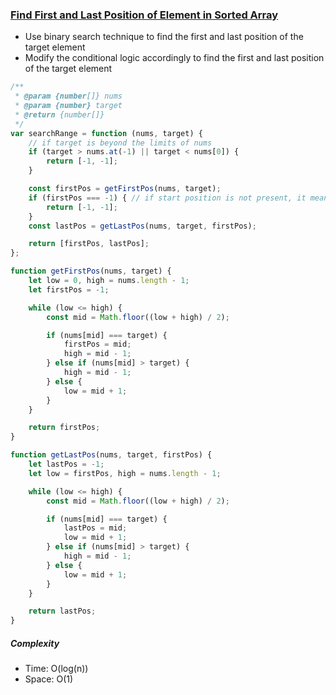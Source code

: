### [Find First and Last Position of Element in Sorted Array](https://leetcode.com/problems/find-first-and-last-position-of-element-in-sorted-array/)

- Use binary search technique to find the first and last position of the target element
- Modify the conditional logic accordingly to find the first and last position of the target element

```js copy
/**
 * @param {number[]} nums
 * @param {number} target
 * @return {number[]}
 */
var searchRange = function (nums, target) {
    // if target is beyond the limits of nums
    if (target > nums.at(-1) || target < nums[0]) {
        return [-1, -1];
    }

    const firstPos = getFirstPos(nums, target);
    if (firstPos === -1) { // if start position is not present, it means the number itself is not present
        return [-1, -1];
    }
    const lastPos = getLastPos(nums, target, firstPos);

    return [firstPos, lastPos];
};

function getFirstPos(nums, target) {
    let low = 0, high = nums.length - 1;
    let firstPos = -1;

    while (low <= high) {
        const mid = Math.floor((low + high) / 2);

        if (nums[mid] === target) {
            firstPos = mid;
            high = mid - 1;
        } else if (nums[mid] > target) {
            high = mid - 1;
        } else {
            low = mid + 1;
        }
    }

    return firstPos;
}

function getLastPos(nums, target, firstPos) {
    let lastPos = -1;
    let low = firstPos, high = nums.length - 1;

    while (low <= high) {
        const mid = Math.floor((low + high) / 2);

        if (nums[mid] === target) {
            lastPos = mid;
            low = mid + 1;
        } else if (nums[mid] > target) {
            high = mid - 1;
        } else {
            low = mid + 1;
        }
    }

    return lastPos;
}
```

##### Complexity

- Time: O(log(n))
- Space: O(1)
